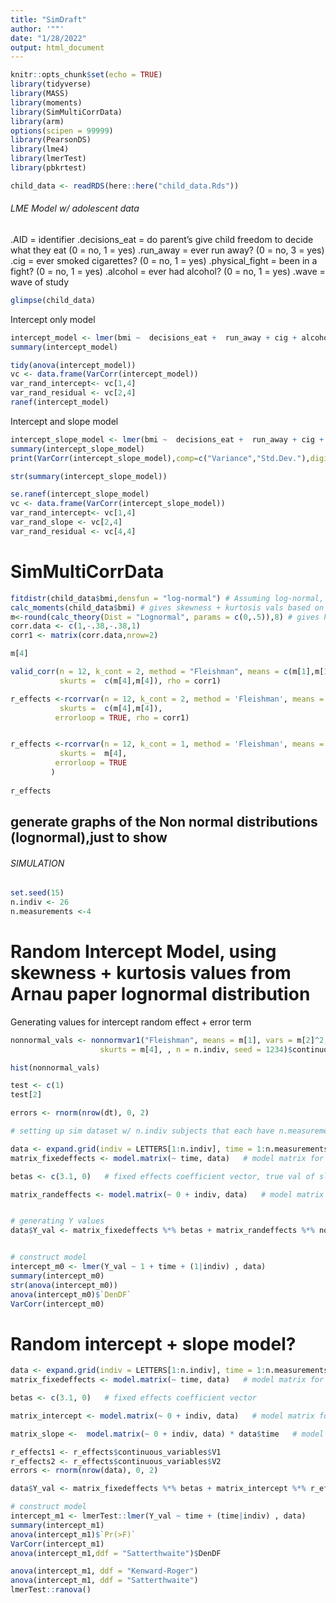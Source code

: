```yaml
---
title: "SimDraft"
author: '""'
date: "1/28/2022"
output: html_document
---
```


```r
knitr::opts_chunk$set(echo = TRUE)
library(tidyverse)
library(MASS)
library(moments)
library(SimMultiCorrData)
library(arm)
options(scipen = 99999)
library(PearsonDS)
library(lme4)
library(lmerTest)
library(pbkrtest)

child_data <- readRDS(here::here("child_data.Rds"))
```

###### LME Model w/ adolescent data

.AID = identifier
.decisions_eat = do parent's give child freedom to decide what they eat (0 = no, 1 = yes)
.run_away = ever run away? (0 = no, 3 = yes)
.cig = ever smoked cigarettes? (0 = no, 1 = yes)
.physical_fight = been in a fight? (0 = no, 1 = yes)
.alcohol = ever had alcohol? (0 = no, 1 = yes)
.wave = wave of study 
```r
glimpse(child_data)
```

Intercept only model
```r
intercept_model <- lmer(bmi ~  decisions_eat +  run_away + cig + alcohol + physical_fight + real_age + (1|AID) + wave, child_data) 
summary(intercept_model)

tidy(anova(intercept_model))
vc <- data.frame(VarCorr(intercept_model))
var_rand_intercept<- vc[1,4]
var_rand_residual <- vc[2,4]
ranef(intercept_model)
```

Intercept and slope model

```r
intercept_slope_model <- lmer(bmi ~  decisions_eat +  run_away + cig + alcohol + physical_fight + real_age + wave + ( wave |AID), child_data) 
summary(intercept_slope_model)
print(VarCorr(intercept_slope_model),comp=c("Variance","Std.Dev."),digits=2)

str(summary(intercept_slope_model))

se.ranef(intercept_slope_model)
vc <- data.frame(VarCorr(intercept_slope_model))
var_rand_intercept<- vc[1,4]
var_rand_slope <- vc[2,4]
var_rand_residual <- vc[4,4]

```

# SimMultiCorrData

```r

fitdistr(child_data$bmi,densfun = "log-normal") # Assuming log-normal, find parameters
calc_moments(child_data$bmi) # gives skewness + kurtosis vals based on data 
m<-round(calc_theory(Dist = "Lognormal", params = c(0,.5)),8) # gives kurt + skew based on parameters from line 53
corr.data <- c(1,-.38,-.38,1)
corr1 <- matrix(corr.data,nrow=2)

m[4]

valid_corr(n = 12, k_cont = 2, method = "Fleishman", means = c(m[1],m[1]), vars = c(m[2],m[2]), skews = c(m[3],m[3]),
           skurts =  c(m[4],m[4]), rho = corr1)

r_effects <-rcorrvar(n = 12, k_cont = 2, method = 'Fleishman', means = c(m[1],m[1]), vars = c(m[2],m[2]), skews = c(m[3],m[3]),
           skurts =  c(m[4],m[4]),
          errorloop = TRUE, rho = corr1)


r_effects <-rcorrvar(n = 12, k_cont = 1, method = 'Fleishman', means = m[1], vars = m[2], skews = m[3],
           skurts =  m[4],
          errorloop = TRUE
         )
        
r_effects

```

## generate graphs of the Non normal distributions (lognormal),just to show



###### SIMULATION

```r
set.seed(15)
n.indiv <- 26
n.measurements <-4
```

# Random Intercept Model, using skewness + kurtosis values from Arnau paper lognormal distribution 

Generating values for intercept random effect + error term
```r
nonnormal_vals <- nonnormvar1("Fleishman", means = m[1], vars = m[2]^2, skews =  m[3],
                    skurts = m[4], , n = n.indiv, seed = 1234)$continuous_variable$V1

hist(nonnormal_vals)

test <- c(1)
test[2]

errors <- rnorm(nrow(dt), 0, 2)
```

```r
# setting up sim dataset w/ n.indiv subjects that each have n.measurements data points at different time points 

data <- expand.grid(indiv = LETTERS[1:n.indiv], time = 1:n.measurements)
matrix_fixedeffects <- model.matrix(~ time, data)   # model matrix for fixed effects

betas <- c(3.1, 0)   # fixed effects coefficient vector, true val of slope is 0 

matrix_randeffects <- model.matrix(~ 0 + indiv, data)   # model matrix for random intercepts


# generating Y values
data$Y_val <- matrix_fixedeffects %*% betas + matrix_randeffects %*% nonnormal_vals + errors


# construct model
intercept_m0 <- lmer(Y_val ~ 1 + time + (1|indiv) , data) 
summary(intercept_m0)
str(anova(intercept_m0))
anova(intercept_m0)$`DenDF`
VarCorr(intercept_m0)
```


# Random intercept + slope model?

```r

data <- expand.grid(indiv = LETTERS[1:n.indiv], time = 1:n.measurements)
matrix_fixedeffects <- model.matrix(~ time, data)   # model matrix for fixed effects

betas <- c(3.1, 0)   # fixed effects coefficient vector

matrix_intercept <- model.matrix(~ 0 + indiv, data)   # model matrix for random intercepts

matrix_slope <-  model.matrix(~ 0 + indiv, data) * data$time   # model matrix for random slopes

r_effects1 <- r_effects$continuous_variables$V1
r_effects2 <- r_effects$continuous_variables$V2
errors <- rnorm(nrow(data), 0, 2)  

data$Y_val <- matrix_fixedeffects %*% betas + matrix_intercept %*% r_effects1 + matrix_slope %*% r_effects2 + errors

# construct model
intercept_m1 <- lmerTest::lmer(Y_val ~ time + (time|indiv) , data) 
summary(intercept_m1)
anova(intercept_m1)$`Pr(>F)`
VarCorr(intercept_m1)
anova(intercept_m1,ddf = "Satterthwaite")$DenDF

anova(intercept_m1, ddf = "Kenward-Roger")
anova(intercept_m1, ddf = "Satterthwaite")
lmerTest::ranova()
```

